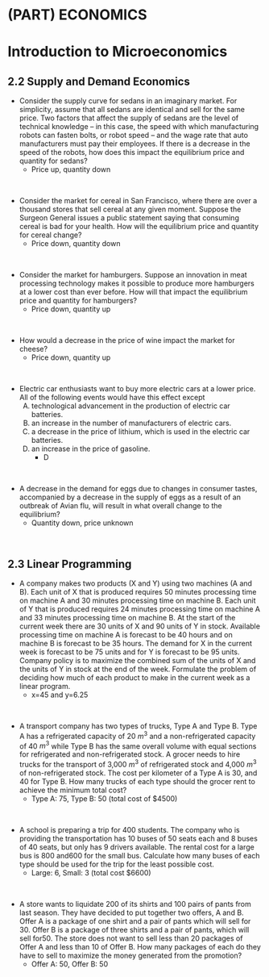 #  (PART) ECONOMICS {-}

#  Introduction to Microeconomics

##  2.2  Supply and Demand Economics {-}

*  Consider the supply curve for sedans in an imaginary market. For simplicity, assume that all sedans are identical and sell for the same price. Two factors that affect the supply of sedans are the level of technical knowledge – in this case, the speed with which manufacturing robots can fasten bolts, or robot speed – and the wage rate that auto manufacturers must pay their employees. If there is a decrease in the speed of the robots, how does this impact the equilibrium price and quantity for sedans?
    *  Price up, quantity down
<p>&nbsp;</p>


*  Consider the market for cereal in San Francisco, where there are over a thousand stores that sell cereal at any given moment. Suppose the Surgeon General issues a public statement saying that consuming cereal is bad for your health.  How will the equilibrium price and quantity for cereal change?
    *  Price down, quantity down
<p>&nbsp;</p>


*  Consider the market for hamburgers. Suppose an innovation in meat processing technology makes it possible to produce more hamburgers at a lower cost than ever before.  How will that impact the equilibrium price and quantity for hamburgers?
    *  Price down, quantity up
<p>&nbsp;</p>


*  How would a decrease in the price of wine impact the market for cheese?
    *  Price down, quantity up
<p>&nbsp;</p>


*   Electric car enthusiasts want to buy more electric cars at a lower price. All of the following
events would have this effect except
    A) technological advancement in the production of electric car batteries.
    B) an increase in the number of manufacturers of electric cars.
    C) a decrease in the price of lithium, which is used in the electric car batteries.
    D) an increase in the price of gasoline.
        *  D
<p>&nbsp;</p>


*  A decrease in the demand for eggs due to changes in consumer tastes, accompanied by a decrease in the supply of eggs as a result of an outbreak of Avian flu, will result in what overall change to the equilibrium?
    *  Quantity down, price unknown
<p>&nbsp;</p>

##  2.3  Linear Programming {-}

*  A company makes two products (X and Y) using two machines (A and B). Each unit of X that is produced requires 50 minutes processing time on machine A and 30 minutes processing time on machine B. Each unit of Y that is produced requires 24 minutes processing time on machine A and 33 minutes processing time on machine B.  At the start of the current week there are 30 units of X and 90 units of Y in stock. Available processing time on machine A is forecast to be 40 hours and on machine B is forecast to be 35 hours.  The demand for X in the current week is forecast to be 75 units and for Y is forecast to be 95 units. Company policy is to maximize the combined sum of the units of X and the units of Y in stock at the end of the week.  Formulate the problem of deciding how much of each product to make in the current week as a linear program.
    *  x=45 and y=6.25
<p>&nbsp;</p>


*  A transport company has two types of trucks, Type A and Type B. Type A has a refrigerated capacity of 20 $m^3$ and a non-refrigerated capacity of 40 $m^3$ while Type B has the same overall volume with equal sections for refrigerated and non-refrigerated stock. A grocer needs to hire trucks for the transport of 3,000 $m^3$ of refrigerated stock and 4,000 $m^3$ of non-refrigerated stock. The cost per kilometer of a Type A is 30, and 40 for Type B. How many trucks of each type should the grocer rent to achieve the minimum total cost?
    *  Type A:  75, Type B:  50 (total cost of $4500)
<p>&nbsp;</p>


*  A school is preparing a trip for 400 students. The company who is providing the transportation has 10 buses of 50 seats each and 8 buses of 40 seats, but only has 9 drivers available. The rental cost for a large bus is 800 and600 for the small bus. Calculate how many buses of each type should be used for the trip for the least possible cost.
    *  Large:  6, Small:  3  (total cost $6600)
<p>&nbsp;</p>


*  A store wants to liquidate 200 of its shirts and 100 pairs of pants from last season. They have decided to put together two offers, A and B. Offer A is a package of one shirt and a pair of pants which will sell for 30. Offer B is a package of three shirts and a pair of pants, which will sell for50. The store does not want to sell less than 20 packages of Offer A and less than 10 of Offer B. How many packages of each do they have to sell to maximize the money generated from the promotion?
    *  Offer A:  50, Offer B:  50
<p>&nbsp;</p>

